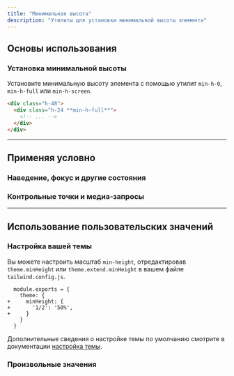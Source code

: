 ```yaml
---
title: "Минимальная высота"
description: "Утилиты для установки минимальной высоты элемента"
---
```




## Основы использования

### Установка минимальной высоты

Установите минимальную высоту элемента с помощью утилит `min-h-0`, `min-h-full` или `min-h-screen`.

```html
<div class="h-48">
  <div class="h-24 **min-h-full**">
    <!-- ... -->
  </div>
</div>
```

---

## <Heading ignore>Применяя условно</Heading>

### <Heading ignore>Наведение, фокус и другие состояния</Heading>

<HoverFocusAndOtherStates defaultClass="h-24 min-h-0" featuredClass="min-h-full" />

### <Heading ignore>Контрольные точки и медиа-запросы</Heading>

<BreakpointsAndMediaQueries defaultClass="h-24 min-h-0" featuredClass="min-h-full" />

---

## Использование пользовательских значений

### Настройка вашей темы

Вы можете настроить масштаб `min-height`, отредактировав `theme.minHeight` или `theme.extend.minHeight` в вашем файле `tailwind.config.js`.

```diff-js tailwind.config.js
  module.exports = {
    theme: {
+     minHeight: {
+       '1/2': '50%',
+     }
    }
  }
```

Дополнительные сведения о настройке темы по умолчанию смотрите в документации [настройка темы](/docs/theme#customizing-the-default-theme).

### Произвольные значения

<ArbitraryValues property="min-height" featuredClass="min-h-[50%]" />
